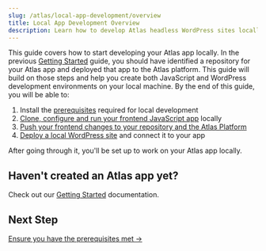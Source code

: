 ```yaml
---
slug: /atlas/local-app-development/overview
title: Local App Development Overview
description: Learn how to develop Atlas headless WordPress sites locally
---
```


This guide covers how to start developing your Atlas app locally. In the previous [Getting Started](../getting-started/overview) guide, you should have identified a repository for your Atlas app and deployed that app to the Atlas platform. This guide will build on those steps and help you create both JavaScript and WordPress development environments on your local machine. By the end of this guide, you will be able to:

1. Install the [prerequisites](./prerequisites) required for local development
1. [Clone, configure and run your frontend JavaScript app](./frontend-app-config) locally
1. [Push your frontend changes to your repository and the Atlas Platform](./frontend-app-config#4--push-changes-to-atlas) 
1. [Deploy a local WordPress site](./wordpress-site-config) and connect it to your app

After going through it, you'll be set up to work on your Atlas app locally.

## Haven't created an Atlas app yet?

Check out our [Getting Started](../getting-started/overview) documentation.

## Next Step

[Ensure you have the prerequisites met &#8594;](./prerequisites)
